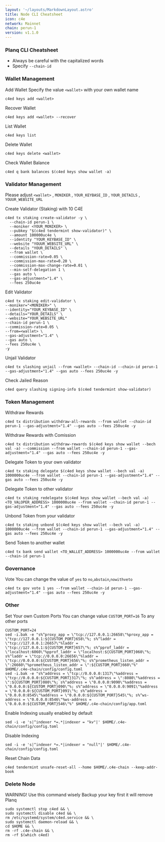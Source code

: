 ```yaml
---
layout: '~/layouts/MarkdownLayout.astro'
title: Node CLI Cheatsheet
icon: c4e
network: Mainnet
chain: perun-1
version: v1.1.0
---
```


### Planq CLI Cheatsheet

- Always be careful with the capitalized words
- Specify `--chain-id`

### Wallet Management

Add Wallet
Specify the value `<wallet>` with your own wallet name

```
c4ed keys add <wallet>
```

Recover Wallet
```
c4ed keys add <wallet> --recover
```

List Wallet
```
c4ed keys list
```

Delete Wallet
```
c4ed keys delete <wallet>
```

Check Wallet Balance
```
c4ed q bank balances $(c4ed keys show wallet -a)
```

### Validator Management

Please adjust `<wallet>` , `MONIKER` , `YOUR_KEYBASE_ID` , `YOUR_DETAILS` , `YOUUR_WEBSITE_URL`

Create Validator (Staking) with 10 C4E
```
c4ed tx staking create-validator -y \
  --chain-id perun-1 \
  --moniker <YOUR_MONIKER> \
  --pubkey "$(c4ed tendermint show-validator)" \
  --amount 100000uc4e \
  --identity "YOUR_KEYBASE_ID" \
  --website "YOUUR_WEBSITE_URL" \
  --details "YOUR_DETAILS" \
  --from wallet \
  --commission-rate=0.05 \
  --commission-max-rate=0.20 \
  --commission-max-change-rate=0.01 \
  --min-self-delegation 1 \
  --gas auto \
  --gas-adjustment="1.4" \
  --fees 250uc4e
```

Edit Validator
```
c4ed tx staking edit-validator \
--moniker="<MONIKER>" \
--identity="YOUR_KEYBASE_ID" \
--details="YOUR_DETAILS" \
--website="YOUR_WEBSITE_URL"
--chain-id perun-1 \
--commission-rate=0.05 \
--from=<wallet> \
--gas-adjustment="1.4" \
--gas auto \
--fees 250uc4e \
-y
```


Unjail Validator
```
c4ed tx slashing unjail --from <wallet> --chain-id --chain-id perun-1 --gas-adjustment="1.4" --gas auto --fees 250uc4e -y
```

Check Jailed Reason
```
c4ed query slashing signing-info $(c4ed tendermint show-validator)
```

### Token Management

Withdraw Rewards
```
c4ed tx distribution withdraw-all-rewards --from wallet --chain-id perun-1 --gas-adjustment="1.4" --gas auto --fees 250uc4e -y
```

Withdraw Rewards with Comission
```
c4ed tx distribution withdraw-rewards $(c4ed keys show wallet --bech val -a) --commission --from wallet --chain-id perun-1 --gas-adjustment="1.4" --gas auto --fees 250uc4e -y
```

Delegate Token to your own validator
```
c4ed tx staking delegate $(c4ed keys show wallet --bech val -a) 1000000uc4e --from wallet --chain-id perun-1 --gas-adjustment="1.4" --gas auto --fees 250uc4e -y
```

Delegate Token to other validator
```
c4ed tx staking redelegate $(c4ed keys show wallet --bech val -a) <TO_VALOPER_ADDRESS> 1000000uc4e --from wallet --chain-id perun-1 --gas-adjustment="1.4" --gas auto --fees 250uc4e -y
```

Unbond Token from your validator
```
c4ed tx staking unbond $(c4ed keys show wallet --bech val -a) 1000000uc4e --from wallet --chain-id perun-1 --gas-adjustment="1.4" --gas auto --fees 250uc4e -y
```

Send Token to another wallet
```
c4ed tx bank send wallet <TO_WALLET_ADDRESS> 1000000uc4e --from wallet --chain-id perun-1
```

### Governance 

Vote
You can change the value of `yes` to `no`,`abstain`,`nowithveto`

```
c4ed tx gov vote 1 yes --from wallet --chain-id perun-1 --gas-adjustment="1.4" --gas auto --fees 250uc4e -y
```

### Other

Set Your own Custom Ports
You can change value `CUSTOM_PORT=16` To any other ports
```
CUSTOM_PORT=24
sed -i.bak -e "s%^proxy_app = \"tcp://127.0.0.1:26658\"%proxy_app = \"tcp://127.0.0.1:${CUSTOM_PORT}658\"%; s%^laddr = \"tcp://127.0.0.1:26657\"%laddr = \"tcp://127.0.0.1:${CUSTOM_PORT}657\"%; s%^pprof_laddr = \"localhost:6060\"%pprof_laddr = \"localhost:${CUSTOM_PORT}060\"%; s%^laddr = \"tcp://0.0.0.0:26656\"%laddr = \"tcp://0.0.0.0:${CUSTOM_PORT}656\"%; s%^prometheus_listen_addr = \":26660\"%prometheus_listen_addr = \":${CUSTOM_PORT}660\"%" $HOME/.c4e-chain/config/config.toml
sed -i.bak -e "s%^address = \"tcp://0.0.0.0:1317\"%address = \"tcp://0.0.0.0:${CUSTOM_PORT}317\"%; s%^address = \":8080\"%address = \":${CUSTOM_PORT}080\"%; s%^address = \"0.0.0.0:9090\"%address = \"0.0.0.0:${CUSTOM_PORT}090\"%; s%^address = \"0.0.0.0:9091\"%address = \"0.0.0.0:${CUSTOM_PORT}091\"%; s%^address = \"0.0.0.0:8545\"%address = \"0.0.0.0:${CUSTOM_PORT}545\"%; s%^ws-address = \"0.0.0.0:8546\"%ws-address = \"0.0.0.0:${CUSTOM_PORT}546\"%" $HOME/.c4e-chain/config/app.toml
```

Enable Indexing usually enabled by default
```
sed -i -e 's|^indexer *=.*|indexer = "kv"|' $HOME/.c4e-chain/config/config.toml
```

Disable Indexing
```
sed -i -e 's|^indexer *=.*|indexer = "null"|' $HOME/.c4e-chain/config/config.toml
```

Reset Chain Data
```
c4ed tendermint unsafe-reset-all --home $HOME/.c4e-chain --keep-addr-book
```

### Delete Node

WARNING! Use this command wisely 
Backup your key first it will remove Planq

```
sudo systemctl stop c4ed && \
sudo systemctl disable c4ed && \
rm /etc/systemd/system/c4ed.service && \
sudo systemctl daemon-reload && \
cd $HOME && \
rm -rf .c4e-chain && \
rm -rf $(which c4ed)
```
